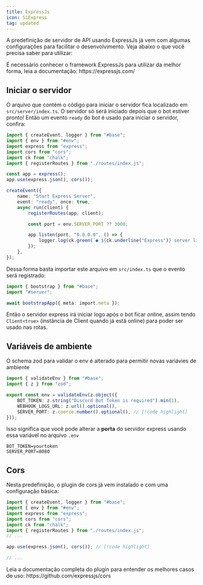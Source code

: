 ```yaml
---
title: ExpressJs
icon: SiExpress
tag: updated 
---
```



A predefinição de servidor de API usando ExpressJs já vem com algumas configurações para facilitar o desenvolvimento. Veja abaixo o que você precisa saber para utilizar:

<Callout type="warn">
    É necessário conhecer o framework ExpressJs para utilizar da melhor forma, leia a documentação: https://expressjs.com/
</Callout>

## Iniciar o servidor

O arquivo que contém o código para iniciar o servidor fica localizado em `src/server/index.ts`. O servidor só será iniciado depois que o bot estiver pronto! Então um evento `ready` do bot é usado para iniciar o servidor, confira:

```ts title="src/server/index.ts"
import { createEvent, logger } from "#base";
import { env } from "#env";
import express from "express";
import cors from "cors";
import ck from "chalk";
import { registerRoutes } from "./routes/index.js";

const app = express();
app.use(express.json(), cors());

createEvent({
    name: "Start Express Server",
    event: "ready", once: true,
    async run(client) {
        registerRoutes(app, client);

        const port = env.SERVER_PORT ?? 3000;

        app.listen(port, "0.0.0.0", () => {
            logger.log(ck.green(`● ${ck.underline("Express")} server listening on port ${port}`));
        });
    },
});
```

Dessa forma basta importar este arquivo em `src/index.ts` que o evento será registrado:

```ts title="src/index.ts"
import { bootstrap } from "#base";
import "#server";

await bootstrapApp({ meta: import.meta });
```

Então o servidor express irá iniciar logo após o bot ficar online, assim tendo `Client<true>` (instância de Client quando já está online) para poder ser usado nas rotas.

## Variáveis de ambiente

O schema zod para validar o env é alterado para permitir novas variávies de ambiente

```ts title="src/env.ts"
import { validateEnv } from "#base";
import { z } from "zod";

export const env = validateEnv(z.object({
    BOT_TOKEN: z.string("Discord Bot Token is required").min(1),
    WEBHOOK_LOGS_URL: z.url().optional(),
    SERVER_PORT: z.coerce.number().optional(), // [!code highlight]
}));
```

Isso significa que você pode alterar a **porta** do servidor express usando essa variável no arquivo `.env`

```properties title=".env"
BOT_TOKEN=yourtoken
SERVER_PORT=8080
```

## Cors

Nesta predefinição, o plugin de cors já vem instalado e com uma configuração básica:

```ts title="src/server/index.ts"
import { createEvent, logger } from "#base";
import { env } from "#env";
import express from "express";
import cors from "cors";
import ck from "chalk";
import { registerRoutes } from "./routes/index.js";
// ...

app.use(express.json(), cors()); // [!code highlight]

// ...
```

<Callout type="info">
    Leia a documentação completa do plugin para entender os melhores casos de uso: https://github.com/expressjs/cors
</Callout>